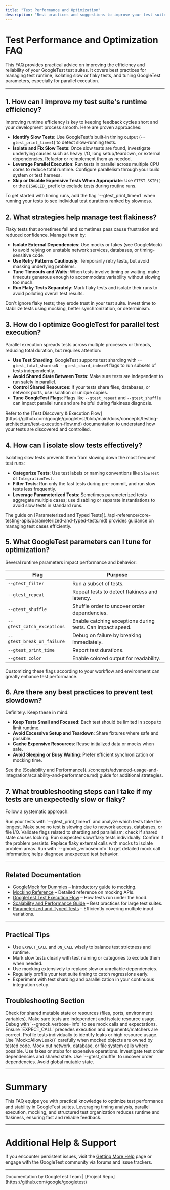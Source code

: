 ```yaml
---
title: "Test Performance and Optimization"
description: "Best practices and suggestions to improve your test suite’s runtime efficiency, manage test flakiness, and optimize for parallel execution. Includes guidance on isolating slow tests and tuning GoogleTest parameters."
---
```


# Test Performance and Optimization FAQ

This FAQ provides practical advice on improving the efficiency and reliability of your GoogleTest test suites. It covers best practices for managing test runtime, isolating slow or flaky tests, and tuning GoogleTest parameters, especially for parallel execution.

---

## 1. How can I improve my test suite's runtime efficiency?

Improving runtime efficiency is key to keeping feedback cycles short and your development process smooth. Here are proven approaches:

- **Identify Slow Tests**: Use GoogleTest's built-in timing output (`--gtest_print_time=1`) to detect slow-running tests.
- **Isolate and Fix Slow Tests**: Once slow tests are found, investigate underlying causes such as heavy I/O, long setup/teardown, or external dependencies. Refactor or reimplement them as needed.
- **Leverage Parallel Execution**: Run tests in parallel across multiple CPU cores to reduce total runtime. Configure parallelism through your build system or test harness.
- **Skip or Disable Expensive Tests When Appropriate**: Use `GTEST_SKIP()` or the `DISABLED_` prefix to exclude tests during routine runs.

<Tip>
To get started with timing runs, add the flag `--gtest_print_time=1` when running your tests to see individual test durations ranked by slowness.
</Tip>

## 2. What strategies help manage test flakiness?

Flaky tests that sometimes fail and sometimes pass cause frustration and reduced confidence. Manage them by:

- **Isolate External Dependencies**: Use mocks or fakes (see GoogleMock) to avoid relying on unstable network services, databases, or timing-sensitive code.
- **Use Retry Patterns Cautiously**: Temporarily retry tests, but avoid masking underlying problems.
- **Tune Timeouts and Waits**: When tests involve timing or waiting, make timeouts generous enough to accommodate variability without slowing too much.
- **Run Flaky Tests Separately**: Mark flaky tests and isolate their runs to avoid polluting overall test results.

<Warning>
Don't ignore flaky tests; they erode trust in your test suite. Invest time to stabilize tests using mocking, better synchronization, or determinism.
</Warning>

## 3. How do I optimize GoogleTest for parallel test execution?

Parallel execution spreads tests across multiple processes or threads, reducing total duration, but requires attention:

- **Use Test Sharding**: GoogleTest supports test sharding with `--gtest_total_shards=N --gtest_shard_index=M` flags to run subsets of tests independently.
- **Avoid Shared State Between Tests**: Make sure tests are independent to run safely in parallel.
- **Control Shared Resources**: If your tests share files, databases, or network ports, use isolation or unique copies.
- **Tune GoogleTest Flags**: Flags like `--gtest_repeat` and `--gtest_shuffle` can impact parallel runs and are helpful during flakiness diagnosis.

<Tip>
Refer to the [Test Discovery & Execution Flow](https://github.com/google/googletest/blob/main/docs/concepts/testing-architecture/test-execution-flow.md) documentation to understand how your tests are discovered and controlled.
</Tip>

## 4. How can I isolate slow tests effectively?

Isolating slow tests prevents them from slowing down the most frequent test runs:

- **Categorize Tests**: Use test labels or naming conventions like `SlowTest` or `IntegrationTest`.
- **Filter Tests**: Run only the fast tests during pre-commit, and run slow tests less frequently.
- **Leverage Parameterized Tests**: Sometimes parameterized tests aggregate multiple cases; use disabling or separate instantiations to avoid slow tests in standard runs.

<Info>
The guide on [Parameterized and Typed Tests](../api-reference/core-testing-apis/parameterized-and-typed-tests.md) provides guidance on managing test cases efficiently.
</Info>

## 5. What GoogleTest parameters can I tune for optimization?

Several runtime parameters impact performance and behavior:

| Flag                              | Purpose                                      |
| -------------------------------- | -------------------------------------------- |
| `--gtest_filter`                  | Run a subset of tests.                        |
| `--gtest_repeat`                  | Repeat tests to detect flakiness and latency. |
| `--gtest_shuffle`                 | Shuffle order to uncover order dependencies. |
| `--gtest_catch_exceptions`       | Enable catching exceptions during tests. Can impact speed. |
| `--gtest_break_on_failure`       | Debug on failure by breaking immediately.   |
| `--gtest_print_time`             | Report test durations.                        |
| `--gtest_color`                  | Enable colored output for readability.       |

<Note>
Customizing these flags according to your workflow and environment can greatly enhance test performance.
</Note>

## 6. Are there any best practices to prevent test slowdown?

Definitely. Keep these in mind:

- **Keep Tests Small and Focused**: Each test should be limited in scope to limit runtime.
- **Avoid Excessive Setup and Teardown**: Share fixtures where safe and possible.
- **Cache Expensive Resources**: Reuse initialized data or mocks when safe.
- **Avoid Sleeping or Busy Waiting**: Prefer efficient synchronization or mocking time.

<Tip>
See the [Scalability and Performance](../concepts/advanced-usage-and-integration/scalability-and-performance.md) guide for additional strategies.
</Tip>

## 7. What troubleshooting steps can I take if my tests are unexpectedly slow or flaky?

Follow a systematic approach:

<Steps>
<Step title="Check Test Output with Timing Flags">
Run your tests with `--gtest_print_time=1` and analyze which tests take the longest.
</Step>
<Step title="Review External Dependencies">
Make sure no test is slowing due to network access, databases, or file I/O.
</Step>
<Step title="Analyze Parallel Execution Settings">
Validate flags related to sharding and parallelism; check if shared state causes locking.
</Step>
<Step title="Run Tests in Isolation">
Run suspected slow/flaky tests individually. Confirm if the problem persists.
</Step>
<Step title="Use GoogleMock to Replace External Interactions">
Replace flaky external calls with mocks to isolate problem areas.
</Step>
<Step title="Consult Logs and Verbose Flags">
Run with `--gmock_verbose=info` to get detailed mock call information; helps diagnose unexpected test behavior.
</Step>
</Steps>

---

## Related Documentation

- [GoogleMock for Dummies](https://google.github.io/googletest/gmock_for_dummies.html) – Introductory guide to mocking.
- [Mocking Reference](../api-reference/mocking-framework/defining-and-using-mocks.md) – Detailed reference on mocking APIs.
- [GoogleTest Test Execution Flow](../concepts/testing-architecture/test-execution-flow.md) – How tests run under the hood.
- [Scalability and Performance Guide](../concepts/advanced-usage-and-integration/scalability-and-performance.md) – Best practices for large test suites.
- [Parameterized and Typed Tests](../api-reference/core-testing-apis/parameterized-and-typed-tests.md) – Efficiently covering multiple input variations.

---

## Practical Tips

- Use `EXPECT_CALL` and `ON_CALL` wisely to balance test strictness and runtime.
- Mark slow tests clearly with test naming or categories to exclude them when needed.
- Use mocking extensively to replace slow or unreliable dependencies.
- Regularly profile your test suite timing to catch regressions early.
- Experiment with test sharding and parallelization in your continuous integration setup.


## Troubleshooting Section

<AccordionGroup title="Common Performance and Flakiness Issues">
<Accordion title="Test Runs Too Long Despite Parallelization">
Check for shared mutable state or resources (files, ports, environment variables). Make sure tests are independent and isolate resource usage.
</Accordion>
<Accordion title="Mock Expectations Not Met, Tests Fail Unexpectedly">
Debug with `--gmock_verbose=info` to see mock calls and expectations. Ensure `EXPECT_CALL` precedes execution and arguments/matchers are correct.
</Accordion>
<Accordion title="High CPU or Memory Use During Testing">
Profile tests individually to identify leaks or high resource usage. Use `Mock::AllowLeak()` carefully when mocked objects are owned by tested code.
</Accordion>
<Accordion title="Slow Tests Caused by External Dependencies">
Mock out network, database, or file system calls where possible. Use fakes or stubs for expensive operations.
</Accordion>
<Accordion title="Tests Fail Randomly Without Code Changes">
Investigate test order dependencies and shared state. Use `--gtest_shuffle` to uncover order dependencies. Avoid global mutable state.
</Accordion>
</AccordionGroup>

---

# Summary
This FAQ equips you with practical knowledge to optimize test performance and stability in GoogleTest suites. Leveraging timing analysis, parallel execution, mocking, and structured test organization reduces runtime and flakiness, ensuring fast and reliable feedback.

---

# Additional Help & Support
If you encounter persistent issues, visit the [Getting More Help](../getting-started/troubleshooting-resources/where-to-find-more-help.md) page or engage with the GoogleTest community via forums and issue trackers.

---

<footer>Documentation by GoogleTest Team | [Project Repo](https://github.com/google/googletest)</footer>
